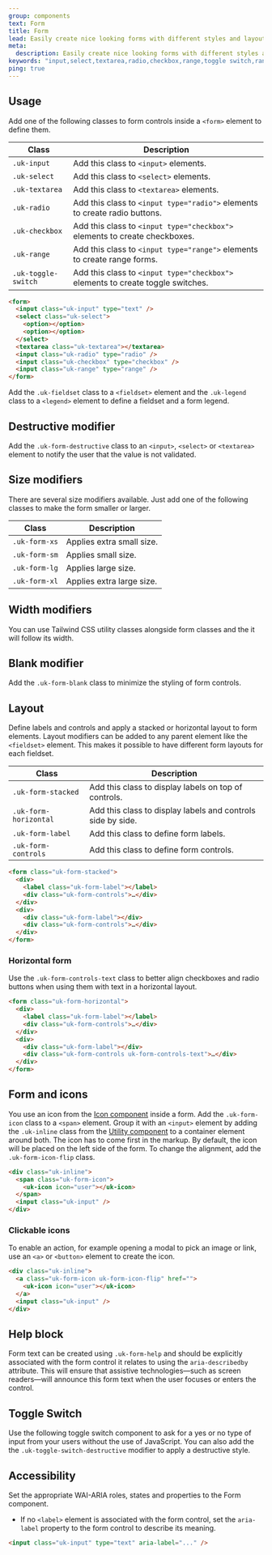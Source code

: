 ```yaml
---
group: components
text: Form
title: Form
lead: Easily create nice looking forms with different styles and layouts.
meta:
  description: Easily create nice looking forms with different styles and layouts.
keywords: "input,select,textarea,radio,checkbox,range,toggle switch,range"
ping: true
---
```



## Usage

Add one of the following classes to form controls inside a `<form>` element to define them.

| Class               | Description                                                                     |
| ------------------- | ------------------------------------------------------------------------------- |
| `.uk-input`         | Add this class to `<input>` elements.                                           |
| `.uk-select`        | Add this class to `<select>` elements.                                          |
| `.uk-textarea`      | Add this class to `<textarea>` elements.                                        |
| `.uk-radio`         | Add this class to `<input type="radio">` elements to create radio buttons.      |
| `.uk-checkbox`      | Add this class to `<input type="checkbox">` elements to create checkboxes.      |
| `.uk-range`         | Add this class to `<input type="range">` elements to create range forms.        |
| `.uk-toggle-switch` | Add this class to `<input type="checkbox">` elements to create toggle switches. |

```html
<form>
  <input class="uk-input" type="text" />
  <select class="uk-select">
    <option></option>
    <option></option>
  </select>
  <textarea class="uk-textarea"></textarea>
  <input class="uk-radio" type="radio" />
  <input class="uk-checkbox" type="checkbox" />
  <input class="uk-range" type="range" />
</form>
```

Add the `.uk-fieldset` class to a `<fieldset>` element and the `.uk-legend` class to a `<legend>` element to define a fieldset and a form legend.

<Snippet component="form.basic" />

## Destructive modifier

Add the `.uk-form-destructive` class to an `<input>`, `<select>` or `<textarea>` element to notify the user that the value is not validated.

<Snippet component="form.danger" />

## Size modifiers

There are several size modifiers available. Just add one of the following classes to make the form smaller or larger.

| Class         | Description               |
| ------------- | ------------------------- |
| `.uk-form-xs` | Applies extra small size. |
| `.uk-form-sm` | Applies small size.       |
| `.uk-form-lg` | Applies large size.       |
| `.uk-form-xl` | Applies extra large size. |

<Snippet component="form.size" />

## Width modifiers

You can use Tailwind CSS utility classes alongside form classes and the it will follow its width.

<Snippet component="form.width" />

## Blank modifier

Add the `.uk-form-blank` class to minimize the styling of form controls.

<Snippet component="form.blank" />

## Layout

Define labels and controls and apply a stacked or horizontal layout to form elements. Layout modifiers can be added to any parent element like the `<fieldset>` element. This makes it possible to have different form layouts for each fieldset.

| Class                 | Description                                                 |
| --------------------- | ----------------------------------------------------------- |
| `.uk-form-stacked`    | Add this class to display labels on top of controls.        |
| `.uk-form-horizontal` | Add this class to display labels and controls side by side. |
| `.uk-form-label`      | Add this class to define form labels.                       |
| `.uk-form-controls`   | Add this class to define form controls.                     |

```html
<form class="uk-form-stacked">
  <div>
    <label class="uk-form-label"></label>
    <div class="uk-form-controls">…</div>
  </div>
  <div>
    <div class="uk-form-label"></div>
    <div class="uk-form-controls">…</div>
  </div>
</form>
```

<Snippet component="form.layout" />

### Horizontal form

Use the `.uk-form-controls-text` class to better align checkboxes and radio buttons when using them with text in a horizontal layout.

```html
<form class="uk-form-horizontal">
  <div>
    <label class="uk-form-label"></label>
    <div class="uk-form-controls">…</div>
  </div>
  <div>
    <div class="uk-form-label"></div>
    <div class="uk-form-controls uk-form-controls-text">…</div>
  </div>
</form>
```

<Snippet component="form.horizontal" />

## Form and icons

You use an icon from the [Icon component](/docs/2.0/icon) inside a form. Add the `.uk-form-icon` class to a `<span>` element. Group it with an `<input>` element by adding the `.uk-inline` class from the [Utility component](utility.md#inline) to a container element around both. The icon has to come first in the markup. By default, the icon will be placed on the left side of the form. To change the alignment, add the `.uk-form-icon-flip` class.

```html
<div class="uk-inline">
  <span class="uk-form-icon">
    <uk-icon icon="user"></uk-icon>
  </span>
  <input class="uk-input" />
</div>
```

<Snippet component="form.icon" />

### Clickable icons

To enable an action, for example opening a modal to pick an image or link, use an `<a>` or `<button>` element to create the icon.

```html
<div class="uk-inline">
  <a class="uk-form-icon uk-form-icon-flip" href="">
    <uk-icon icon="user"></uk-icon>
  </a>
  <input class="uk-input" />
</div>
```

<Snippet component="form.clickable_icon" />

## Help block

Form text can be created using `.uk-form-help` and should be explicitly associated with the form control it relates to using the `aria-describedby` attribute. This will ensure that assistive technologies—such as screen readers—will announce this form text when the user focuses or enters the control.

<Snippet component="form.help_block" />

## Toggle Switch

Use the following toggle switch component to ask for a yes or no type of input from your users without the use of JavaScript. You can also add the the `.uk-toggle-switch-destructive` modifier to apply a destructive style.

<Snippet component="form.toggle_switch" />

## Accessibility

Set the appropriate WAI-ARIA roles, states and properties to the Form component.

- If no `<label>` element is associated with the form control, set the `aria-label` property to the form control to describe its meaning.

```html
<input class="uk-input" type="text" aria-label="..." />
```

